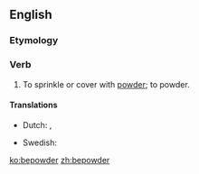 ==English==

===Etymology===
{{prefix|be|powder}}

===Verb===
{{en-verb}}

# {{transitive|obsolete}} To sprinkle or cover with [[powder]]; to powder.

====Translations====
{{trans-top|sprinkle or cover with powder}}
* Dutch: {{t|nl|poederen}}, {{t|nl|bepoederen}}
{{trans-mid}}
* Swedish: {{t-|sv|pudra}}
{{trans-bottom}}

[[ko:bepowder]]
[[zh:bepowder]]